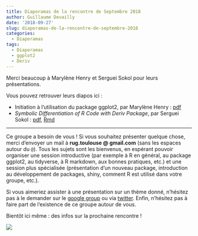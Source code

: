 ```yaml
---
title: Diaporamas de la rencontre de Septembre 2018
author: Guillaume Devailly
date: '2018-09-27'
slug: diaporamas-de-la-rencontre-de-septembre-2018
categories:
  - Diaporamas
tags:
  - Diaporamas
  - ggplot2
  - Deriv
---
```


Merci beaucoup à Marylène Henry et Serguei Sokol pour leurs présentations.

Vous pouvez retrouver leurs diapos ici :

- Initiation à l’utilisation du package ggplot2, par Marylène Henry : [pdf](/diapos/2018-09-25_ggplot2_initiation.pdf)
- *Symbolic Differentiation of R Code with Deriv Package*, par Serguei Sokol : [pdf](/diapos/2018-09-25_deriv_rug.pdf), [Rmd](https://github.com/R-Toulouse/website/tree/master/static/sources)

---

Ce groupe a besoin de vous ! Si vous souhaitez présenter quelque chose, merci d’envoyer un mail
à **rug.toulouse @ gmail.com** (sans les espaces autour du `@`).
Tous les sujets sont les bienvenus, en espérant pouvoir organiser une session introductive 
(par exemple à R en général, au package ggplot2, au tidyverse, à R markdown, aux bonnes pratiques, etc.) 
et une session plus spécialisée (présentation d’un nouveau package, introduction au développement de packages,
shiny, comment R est utilisé dans votre groupe, etc.).

Si vous aimeriez assister à une 
présentation sur un thème donné, n’hésitez pas à le demander sur le 
[google group](https://groups.google.com/forum/#!forum/r-toulouse) ou via 
[twitter](https://twitter.com/RUG_Toulouse).
Enfin, n’hésitez pas à faire part de l’existence de ce groupe autour de vous.

Bientôt ici même : des infos sur la prochaine rencontre ! 

![](/img/logo.svg)
